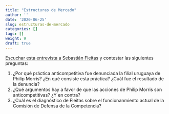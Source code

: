 ```yaml
---
title: "Estructuras de Mercado"
author: ''
date: '2020-06-25'
slug: estructuras-de-mercado
categories: []
tags: []
weight: 9
draft: true
---
```


[Escuchar esta entrevista a Sebastián Fleitas](https://delsol.uy/notoquennada/sebastianfleitas/defensa-de-la-competencia-perdio-prestigio-en-caso-con-philip-morris-1) y contestar las siguientes preguntas:

1. ¿Por qué práctica anticompetitiva fue denunciada la filial uruguaya de Philip Morris? ¿En qué consiste esta práctica? ¿Cuál fue el resultado de la denuncia?
2. ¿Qué argumentos hay a favor de que las acciones de Philip Morris son anticompetitivas? ¿Y en contra?
3. ¿Cuál es el diagnóstico de Fleitas sobre el funcionanmiento actual de la Comisión de Defensa de la Competencia?